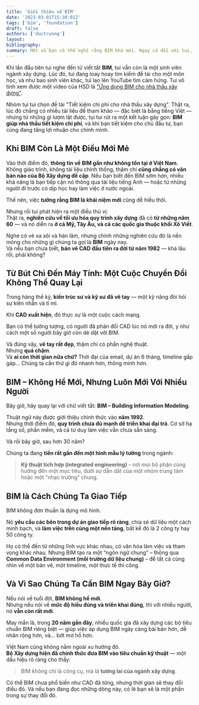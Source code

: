 ```yaml
---
title: 'Giới thiệu về BIM'
date: '2023-03-01T15:30:01Z'
tags: ['bim', 'foundation']
draft: false
authors: ['ductruong']
layout:
bibliography:
summary: Một số bạn có thể nghĩ rằng BIM khá mới. Ngay cả đối với tui, lần đầu tiên tui nghe thấy từ viết tắt này là khoảng 10 năm trước.
---
```


Khi lần đầu tiên tui nghe đến từ viết tắt **BIM**, tui vẫn còn là một sinh viên ngành xây dựng. Lúc đó, tui đang loay hoay tìm kiếm đề tài cho một môn học, và như bao sinh viên khác, tui lao lên YouTube tìm cảm hứng. Tui vô tình xem được một video của HSD là [“Ứng dụng BIM cho nhà thầu xây dựng”](https://www.youtube.com/watch?v=GOLWRfMX-uQ).

Nhóm tụi tui chọn đề tài "Tiết kiệm chi phí cho nhà thầu xây dựng". Thật ra, lúc đó chẳng có nhiều tài liệu để tham khảo — đặc biệt là bằng tiếng Việt — nhưng từ những gì lượm lặt được, tụi tui rút ra một kết luận gãy gọn: **BIM giúp nhà thầu tiết kiệm chi phí**, và khi bạn tiết kiệm cho chủ đầu tư, bạn cũng đang tăng lợi nhuận cho chính mình.

<TOCInline toc={props.toc} exclude="#" />

## Khi BIM Còn Là Một Điều Mới Mẻ

Vào thời điểm đó, **thông tin về BIM gần như không tồn tại ở Việt Nam**. Không giáo trình, không tài liệu chính thống, thậm chí **cũng chẳng có văn bản nào của Bộ Xây dựng đề cập**. Nếu bạn biết đến BIM sớm hơn, nhiều khả năng là bạn tiếp cận nó thông qua tài liệu tiếng Anh — hoặc từ những người đi trước có dịp học hay làm việc ở nước ngoài.

Thế nên, việc **tưởng rằng BIM là khái niệm mới** cũng dễ hiểu thôi.

Nhưng rồi tui phát hiện ra một điều thú vị:  
Thật ra, **nghiên cứu về tối ưu hóa quy trình xây dựng** đã có **từ những năm 60** — và nó diễn ra **ở cả Mỹ, Tây Âu, và cả các quốc gia thuộc khối Xô Viết**.

Nghe có vẻ xa xôi và hàn lâm, nhưng chính những nghiên cứu đó là nền móng cho những gì chúng ta gọi là **BIM** ngày nay.  
Và nếu bạn chưa biết, **bản vẽ CAD đầu tiên ra đời từ năm 1982** — khá lâu rồi, phải không?

## Từ Bút Chì Đến Máy Tính: Một Cuộc Chuyển Đổi Không Thể Quay Lại

Trong hàng thế kỷ, **kiến trúc sư và kỹ sư đã vẽ tay** — một kỹ năng đòi hỏi sự kiên nhẫn và tỉ mỉ.

Khi **CAD xuất hiện**, đó thực sự là một cuộc cách mạng.

Bạn có thể tưởng tượng, có người đã phản đối CAD lúc nó mới ra đời, y như cách một số người bây giờ còn dè dặt với BIM.

Và đúng vậy, **vẽ tay rất đẹp**, thậm chí có phần nghệ thuật.  
Nhưng **quá chậm**.  
Và **ai còn thời gian nữa chứ?** Thời đại của email, dự án 6 tháng, timeline gấp gáp... Chúng ta cần thứ gì đó nhanh hơn, thông minh hơn.

## BIM – Không Hề Mới, Nhưng Luôn Mới Với Nhiều Người

Bây giờ, hãy quay lại với chữ viết tắt: **BIM – Building Information Modeling**.

Thuật ngữ này được giới thiệu chính thức vào **năm 1992**.  
Nhưng thời điểm đó, **quy trình chưa đủ mạnh để triển khai đại trà**. Cơ sở hạ tầng số, phần mềm, và cả tư duy làm việc vẫn chưa sẵn sàng.

Và rồi bây giờ, sau hơn 30 năm?

Chúng ta đang **tiến rất gần đến một hình mẫu lý tưởng** trong ngành:

> **Kỹ thuật tích hợp (integrated engineering)** – nơi mọi bộ phận cùng hướng đến một mục tiêu, dưới sự dẫn dắt của một nhóm trung tâm hoặc một “nhạc trưởng” chung.

## BIM là Cách Chúng Ta Giao Tiếp

BIM không đơn thuần là dựng mô hình.

Nó **yêu cầu các bên trong dự án giao tiếp rõ ràng**, chia sẻ dữ liệu một cách minh bạch, và **làm việc trên cùng một nền tảng**, bất kể đó là 2 công ty hay 50 công ty.

Họ có thể đến từ những lĩnh vực khác nhau, có văn hóa làm việc và tham vọng khác nhau. Nhưng BIM tạo ra một “ngôn ngữ chung” – thông qua **Common Data Environment (môi trường dữ liệu chung)** – để tất cả cùng nhìn về một bản vẽ, một timeline, một thực tế thi công.

## Và Vì Sao Chúng Ta Cần BIM Ngay Bây Giờ?

Nếu nói về tuổi đời, **BIM không hề mới**.  
Nhưng nếu nói về **mức độ hiểu đúng và triển khai đúng**, thì với nhiều người, nó **vẫn còn rất mới**.

May mắn là, trong **20 năm gần đây**, nhiều quốc gia đã xây dựng các bộ tiêu chuẩn BIM riêng biệt — giúp việc áp dụng BIM ngày càng bài bản hơn, dễ nhân rộng hơn, và... bớt mơ hồ hơn.

Việt Nam cũng không nằm ngoài xu hướng đó.  
**Bộ Xây dựng hiện đã chính thức đưa BIM vào tiêu chuẩn kỹ thuật** — một dấu hiệu rõ ràng cho thấy:

> BIM không chỉ là công cụ, mà là **tương lai của ngành xây dựng**.

Có thể BIM chưa phổ biến như CAD đã từng, nhưng thời gian sẽ thay đổi điều đó. Và nếu bạn đang đọc những dòng này, có lẽ bạn sẽ là một phần trong sự thay đổi đó.
